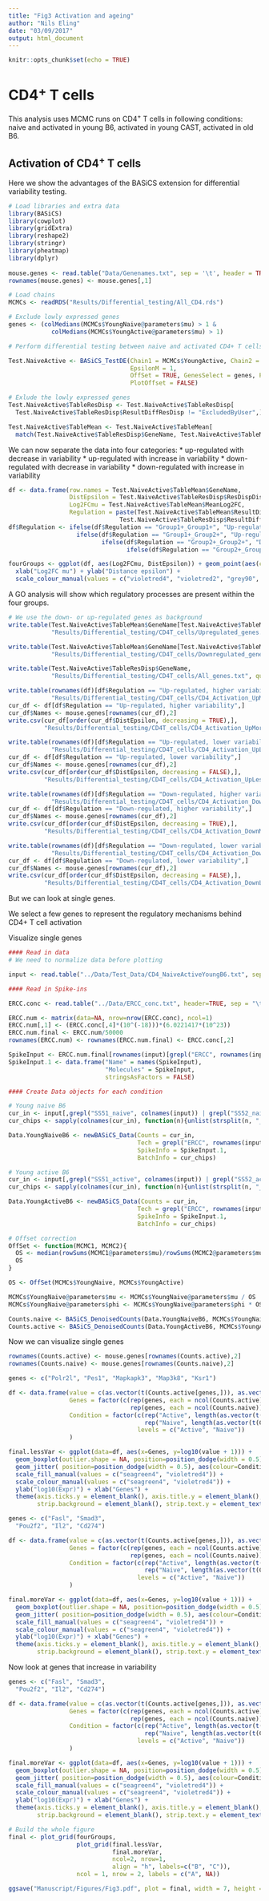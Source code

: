 ```yaml
---
title: "Fig3 Activation and ageing"
author: "Nils Eling"
date: "03/09/2017"
output: html_document
---
```


```r
knitr::opts_chunk$set(echo = TRUE)
```

# CD4$^+$ T cells

This analysis uses MCMC runs on CD4$^+$ T cells in following conditions: naive and activated in young B6, activated in young CAST, activated in old B6.

## Activation of CD4$^+$ T cells

Here we show the advantages of the BASiCS extension for differential variability testing.

```r
# Load libraries and extra data
library(BASiCS)
library(cowplot)
library(gridExtra)
library(reshape2)
library(stringr)
library(pheatmap)
library(dplyr)
  
mouse.genes <- read.table("Data/Genenames.txt", sep = '\t', header = TRUE, stringsAsFactors = FALSE)
rownames(mouse.genes) <- mouse.genes[,1]

# Load chains
MCMCs <- readRDS("Results/Differential_testing/All_CD4.rds")

# Exclude lowly expressed genes 
genes <- (colMedians(MCMCs$YoungNaive@parameters$mu) > 1 &
            colMedians(MCMCs$YoungActive@parameters$mu) > 1)

# Perform differential testing between naive and activated CD4+ T cells

Test.NaiveActive <- BASiCS_TestDE(Chain1 = MCMCs$YoungActive, Chain2 = MCMCs$YoungNaive, 
                                  EpsilonM = 1, 
                                  OffSet = TRUE, GenesSelect = genes, Plot = FALSE, 
                                  PlotOffset = FALSE)

# Exlude the lowly expressed genes
Test.NaiveActive$TableResDisp <- Test.NaiveActive$TableResDisp[
  Test.NaiveActive$TableResDisp$ResultDiffResDisp != "ExcludedByUser",]

Test.NaiveActive$TableMean <- Test.NaiveActive$TableMean[
  match(Test.NaiveActive$TableResDisp$GeneName, Test.NaiveActive$TableMean$GeneName),]
```

We can now separate the data into four categories: 
* up-regulated with decrease in variability
* up-regulated with increase in variability
* down-regulated with decrease in variability
* down-regulated with increase in variability

```r
df <- data.frame(row.names = Test.NaiveActive$TableMean$GeneName,
                 DistEpsilon = Test.NaiveActive$TableResDisp$ResDispDistance,
                 Log2FCmu = Test.NaiveActive$TableMean$MeanLog2FC,
                 Regulation = paste(Test.NaiveActive$TableMean$ResultDiffMean,
                               Test.NaiveActive$TableResDisp$ResultDiffResDisp, sep = "_"))
df$Regulation <- ifelse(df$Regulation == "Group1+_Group1+", "Up-regulated, higher variability", 
                   ifelse(df$Regulation == "Group1+_Group2+", "Up-regulated, lower variability",
                          ifelse(df$Regulation == "Group2+_Group2+", "Down-regulated, lower variability",
                                 ifelse(df$Regulation == "Group2+_Group1+", "Down-regulated, higher variability", "Other"))))

fourGroups <- ggplot(df, aes(Log2FCmu, DistEpsilon)) + geom_point(aes(colour=Regulation)) + 
  xlab("Log2FC mu") + ylab("Distance epsilon") + 
  scale_colour_manual(values = c("violetred4", "violetred2", "grey90", "seagreen2", "seagreen4"))
```

A GO analysis will show which regulatory processes are present within the four groups.

```r
# We use the down- or up-regulated genes as background
write.table(Test.NaiveActive$TableMean$GeneName[Test.NaiveActive$TableMean$ResultDiffMean == "Group1+"],
            "Results/Differential_testing/CD4T_cells/Upregulated_genes.txt", quote = FALSE, row.names = FALSE, col.names = FALSE)

write.table(Test.NaiveActive$TableMean$GeneName[Test.NaiveActive$TableMean$ResultDiffMean == "Group2+"],
            "Results/Differential_testing/CD4T_cells/Downregulated_genes.txt", quote = FALSE, row.names = FALSE, col.names = FALSE)

write.table(Test.NaiveActive$TableResDisp$GeneName,
            "Results/Differential_testing/CD4T_cells/All_genes.txt", quote = FALSE, row.names = FALSE, col.names = FALSE)

write.table(rownames(df)[df$Regulation == "Up-regulated, higher variability"],
            "Results/Differential_testing/CD4T_cells/CD4_Activation_UpMoreVar.txt", quote = FALSE, row.names = FALSE, col.names = FALSE)
cur_df <- df[df$Regulation == "Up-regulated, higher variability",]
cur_df$Names <- mouse.genes[rownames(cur_df),2]
write.csv(cur_df[order(cur_df$DistEpsilon, decreasing = TRUE),],
          "Results/Differential_testing/CD4T_cells/CD4_Activation_UpMoreVar.csv")

write.table(rownames(df)[df$Regulation == "Up-regulated, lower variability"],
            "Results/Differential_testing/CD4T_cells/CD4_Activation_UpLessVar.txt", quote = FALSE, row.names = FALSE, col.names = FALSE)
cur_df <- df[df$Regulation == "Up-regulated, lower variability",]
cur_df$Names <- mouse.genes[rownames(cur_df),2]
write.csv(cur_df[order(cur_df$DistEpsilon, decreasing = FALSE),],
          "Results/Differential_testing/CD4T_cells/CD4_Activation_UpLessVar.csv")

write.table(rownames(df)[df$Regulation == "Down-regulated, higher variability"],
            "Results/Differential_testing/CD4T_cells/CD4_Activation_DownMoreVar.txt", quote = FALSE, row.names = FALSE, col.names = FALSE)
cur_df <- df[df$Regulation == "Down-regulated, higher variability",]
cur_df$Names <- mouse.genes[rownames(cur_df),2]
write.csv(cur_df[order(cur_df$DistEpsilon, decreasing = TRUE),],
          "Results/Differential_testing/CD4T_cells/CD4_Activation_DownMoreVar.csv")

write.table(rownames(df)[df$Regulation == "Down-regulated, lower variability"],
            "Results/Differential_testing/CD4T_cells/CD4_Activation_DownLessVar.txt", quote = FALSE, row.names = FALSE, col.names = FALSE)
cur_df <- df[df$Regulation == "Down-regulated, lower variability",]
cur_df$Names <- mouse.genes[rownames(cur_df),2]
write.csv(cur_df[order(cur_df$DistEpsilon, decreasing = FALSE),],
          "Results/Differential_testing/CD4T_cells/CD4_Activation_DownLessVar.csv")
```

But we can look at single genes.

We select a few genes to represent the regulatory mechanisms behind CD4+ T cell activation

Visualize single genes

```r
#### Read in data
# We need to normalize data before plotting

input <- read.table("../Data/Test_Data/CD4_NaiveActiveYoungB6.txt", sep = "\t")

#### Read in Spike-ins

ERCC.conc <- read.table("../Data/ERCC_conc.txt", header=TRUE, sep = "\t", fill = TRUE)

ERCC.num <- matrix(data=NA, nrow=nrow(ERCC.conc), ncol=1)
ERCC.num[,1] <- (ERCC.conc[,4]*(10^(-18)))*(6.0221417*(10^23))
ERCC.num.final <- ERCC.num/50000
rownames(ERCC.num) <- rownames(ERCC.num.final) <- ERCC.conc[,2]

SpikeInput <- ERCC.num.final[rownames(input)[grepl("ERCC", rownames(input))],1]
SpikeInput.1 <- data.frame("Name" = names(SpikeInput),
                           "Molecules" = SpikeInput,
                           stringsAsFactors = FALSE)

#### Create Data objects for each condition

# Young naive B6
cur_in <- input[,grepl("SS51_naive", colnames(input)) | grepl("SS52_naive", colnames(input))]
cur_chips <- sapply(colnames(cur_in), function(n){unlist(strsplit(n, "_"))[1]})

Data.YoungNaiveB6 <- newBASiCS_Data(Counts = cur_in, 
                                    Tech = grepl("ERCC", rownames(input)), 
                                    SpikeInfo = SpikeInput.1, 
                                    BatchInfo = cur_chips)

# Young active B6
cur_in <- input[,grepl("SS51_active", colnames(input)) | grepl("SS52_active", colnames(input))]
cur_chips <- sapply(colnames(cur_in), function(n){unlist(strsplit(n, "_"))[1]})

Data.YoungActiveB6 <- newBASiCS_Data(Counts = cur_in, 
                                    Tech = grepl("ERCC", rownames(input)), 
                                    SpikeInfo = SpikeInput.1, 
                                    BatchInfo = cur_chips)

# Offset correction
OffSet <- function(MCMC1, MCMC2){
  OS <- median(rowSums(MCMC1@parameters$mu)/rowSums(MCMC2@parameters$mu))
  OS
}

OS <- OffSet(MCMCs$YoungNaive, MCMCs$YoungActive)

MCMCs$YoungNaive@parameters$mu <- MCMCs$YoungNaive@parameters$mu / OS
MCMCs$YoungNaive@parameters$phi <- MCMCs$YoungNaive@parameters$phi * OS

Counts.naive <- BASiCS_DenoisedCounts(Data.YoungNaiveB6, MCMCs$YoungNaive)
Counts.active <- BASiCS_DenoisedCounts(Data.YoungActiveB6, MCMCs$YoungActive)
```

Now we can visualize single genes

```r
rownames(Counts.active) <- mouse.genes[rownames(Counts.active),2]
rownames(Counts.naive) <- mouse.genes[rownames(Counts.naive),2]

genes <- c("Polr2l", "Pes1", "Mapkapk3", "Map3k8", "Ksr1")

df <- data.frame(value = c(as.vector(t(Counts.active[genes,])), as.vector(t(Counts.naive[genes,]))),
                 Genes = factor(c(rep(genes, each = ncol(Counts.active)),
                                  rep(genes, each = ncol(Counts.naive))), levels = rev(genes)),
                 Condition = factor(c(rep("Active", length(as.vector(t(Counts.active[genes,])))),
                                      rep("Naive", length(as.vector(t(Counts.naive[genes,]))))), 
                                    levels = c("Active", "Naive"))
                 )

final.lessVar <- ggplot(data=df, aes(x=Genes, y=log10(value + 1))) + 
  geom_boxplot(outlier.shape = NA, position=position_dodge(width = 0.5), width=0.5, aes(fill=Condition), alpha=0.3) + coord_flip() + 
  geom_jitter( position=position_dodge(width = 0.5), aes(colour=Condition)) + 
  scale_fill_manual(values = c("seagreen4", "violetred4")) +
  scale_colour_manual(values = c("seagreen4", "violetred4")) + 
  ylab("log10(Expr)") + xlab("Genes") + 
  theme(axis.ticks.y = element_blank(), axis.title.y = element_blank(), axis.line.y = element_blank(),
        strip.background = element_blank(), strip.text.y = element_text(angle = 180))

genes <- c("Fasl", "Smad3",
  "Pou2f2", "Il2", "Cd274")

df <- data.frame(value = c(as.vector(t(Counts.active[genes,])), as.vector(t(Counts.naive[genes,]))),
                 Genes = factor(c(rep(genes, each = ncol(Counts.active)),
                                  rep(genes, each = ncol(Counts.naive))), levels = rev(genes)),
                 Condition = factor(c(rep("Active", length(as.vector(t(Counts.active[genes,])))),
                                      rep("Naive", length(as.vector(t(Counts.naive[genes,]))))), 
                                    levels = c("Active", "Naive"))
                 )

final.moreVar <- ggplot(data=df, aes(x=Genes, y=log10(value + 1))) + 
  geom_boxplot(outlier.shape = NA, position=position_dodge(width = 0.5), width=0.5, aes(fill=Condition), alpha=0.3) + coord_flip() + 
  geom_jitter( position=position_dodge(width = 0.5), aes(colour=Condition)) + 
  scale_fill_manual(values = c("seagreen4", "violetred4")) +
  scale_colour_manual(values = c("seagreen4", "violetred4")) + 
  ylab("log10(Expr)") + xlab("Genes") + 
  theme(axis.ticks.y = element_blank(), axis.title.y = element_blank(), axis.line.y = element_blank(),
        strip.background = element_blank(), strip.text.y = element_text(angle = 180))
```

Now look at genes that increase in variability

```r
genes <- c("Fasl", "Smad3",
  "Pou2f2", "Il2", "Cd274")

df <- data.frame(value = c(as.vector(t(Counts.active[genes,])), as.vector(t(Counts.naive[genes,]))),
                 Genes = factor(c(rep(genes, each = ncol(Counts.active)),
                                  rep(genes, each = ncol(Counts.naive))), levels = rev(genes)),
                 Condition = factor(c(rep("Active", length(as.vector(t(Counts.active[genes,])))),
                                      rep("Naive", length(as.vector(t(Counts.naive[genes,]))))), 
                                    levels = c("Active", "Naive"))
                 )

final.moreVar <- ggplot(data=df, aes(x=Genes, y=log10(value + 1))) + 
  geom_boxplot(outlier.shape = NA, position=position_dodge(width = 0.5), width=0.5, aes(fill=Condition), alpha=0.3) + coord_flip() + 
  geom_jitter( position=position_dodge(width = 0.5), aes(colour=Condition)) + 
  scale_fill_manual(values = c("seagreen4", "violetred4")) +
  scale_colour_manual(values = c("seagreen4", "violetred4")) + 
  ylab("log10(Expr)") + xlab("Genes") + 
  theme(axis.ticks.y = element_blank(), axis.title.y = element_blank(), axis.line.y = element_blank(),
        strip.background = element_blank(), strip.text.y = element_text(angle = 180))

# Build the whole figure
final <- plot_grid(fourGroups, 
                   plot_grid(final.lessVar,
                             final.moreVar, 
                             ncol=2, nrow=1, 
                             align = "h", labels=c("B", "C")), 
                   ncol = 1, nrow = 2, labels = c("A", NA))

ggsave("Manuscript/Figures/Fig3.pdf", plot = final, width = 7, height = 10)

```